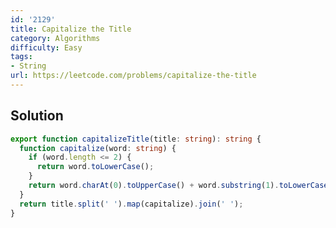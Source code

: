```yaml
---
id: '2129'
title: Capitalize the Title
category: Algorithms
difficulty: Easy
tags:
- String
url: https://leetcode.com/problems/capitalize-the-title
---
```


## Solution

```typescript filename="solution.ts" copy
export function capitalizeTitle(title: string): string {
  function capitalize(word: string) {
    if (word.length <= 2) {
      return word.toLowerCase();
    }
    return word.charAt(0).toUpperCase() + word.substring(1).toLowerCase();
  }
  return title.split(' ').map(capitalize).join(' ');
}
```


